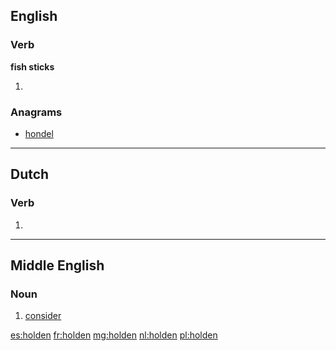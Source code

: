 ==English==

===Verb===
'''fish sticks'''

# {{archaic}} {{past participle of|hold}}

===Anagrams===
* [[hondel#English|hondel]]

----

==Dutch==

===Verb===
{{head|nl}}

# {{nl-verb-form|n=pl|t=past|m=ind+subj|hollen}}

----

==Middle English==
{{attention|enm|not a noun}}

===Noun===
{{head|enm|noun}}

# [[consider]]

[[es:holden]]
[[fr:holden]]
[[mg:holden]]
[[nl:holden]]
[[pl:holden]]